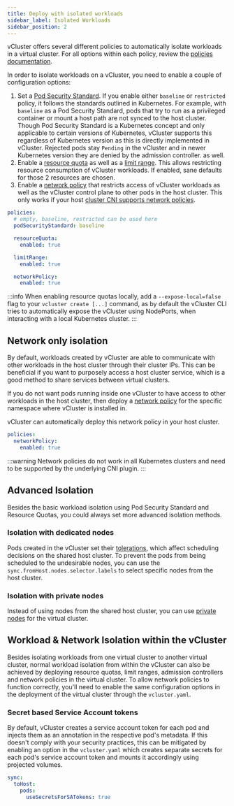 ```yaml
---
title: Deploy with isolated workloads
sidebar_label: Isolated Workloads
sidebar_position: 2
---
```


vCluster offers several different policies to automatically isolate workloads in a virtual
cluster. For all options within each policy, review the [policies documentation](../../../../configure/vcluster-yaml/policies/).

In order to isolate workloads on a vCluster, you need to enable a couple of configuration options: 

1. Set a [Pod Security Standard](https://kubernetes.io/docs/concepts/security/pod-security-standards/). If you enable either `baseline` or `restricted` policy, it follows the standards outlined in Kubernetes. 
For example, with `baseline` as a Pod Security Standard,
pods that try to run as a privileged
container or mount a host path are not synced to the host cluster. Though Pod Security Standard is a Kubernetes concept and only applicable
to certain versions of Kubernetes, vCluster supports this regardless of Kubernetes version as this is directly implemented in vCluster. Rejected 
pods stay `Pending` in the vCluster and in newer Kubernetes version they are denied by the admission controller.
as well.
2. Enable a [resource quota](https://kubernetes.io/docs/concepts/policy/resource-quotas/)
as well as a [limit range](https://kubernetes.io/docs/concepts/policy/limit-range/). This allows restricting resource consumption of
vCluster workloads. If enabled, sane defaults for those 2 resources are chosen.
3. Enable a [network policy](https://kubernetes.io/docs/concepts/services-networking/network-policies/)
that restricts access of vCluster workloads as well as the
vCluster control plane to other pods in the host cluster. This only works if your host
[cluster CNI supports network policies](https://kubernetes.io/docs/concepts/services-networking/network-policies/#prerequisites).


```yaml title="Example of Workload Isolation YAML"
policies:
  # empty, baseline, restricted can be used here
  podSecurityStandard: baseline

  resourceQuota:
    enabled: true

  limitRange:
    enabled: true

  networkPolicy:
    enabled: true
```

:::info
When enabling resource quotas locally, add a `--expose-local=false`
flag to your `vcluster create [...]` command, as by default the vCluster CLI
tries to automatically expose the vCluster using NodePorts, when interacting
with a local Kubernetes cluster.
:::

## Network only isolation

By default, workloads created by vCluster are able to communicate with other workloads in
the host cluster through their cluster IPs. This can be beneficial if
you want to purposely access a host cluster service, which is a good method to
share services between virtual clusters. 

If you do not want pods running inside one vCluster to have access to other workloads
in the host cluster, then deploy a [network policy](https://kubernetes.io/docs/concepts/services-networking/network-policies/)
for the specific namespace where vCluster is installed in.

vCluster can automatically deploy this network policy in your host cluster.

```yaml title="Example of enabling network policy"
policies:
  networkPolicy:
    enabled: true
```

:::warning
Network policies do not work in all Kubernetes clusters and need to be supported
by the underlying CNI plugin.
:::

## Advanced Isolation

Besides the basic workload isolation using Pod Security Standard and Resource Quotas, you could always set more advanced
isolation methods.

### Isolation with dedicated nodes

Pods created in the vCluster set their
[tolerations](https://kubernetes.io/docs/concepts/scheduling-eviction/taint-and-toleration/),
which affect scheduling decisions on the shared host cluster. To prevent the pods from being scheduled
to the undesirable nodes, you can use the `sync.fromHost.nodes.selector.labels` to select specific nodes from the host cluster.
 
 ### Isolation with private nodes

Instead of using nodes from the shared host cluster, you can use [private nodes](../../../worker-nodes/private-nodes) for the virtual cluster. 

## Workload & Network Isolation within the vCluster

Besides isolating workloads from one virtual cluster to another virtual cluster, normal workload isolation
from within the vCluster can also be achieved by deploying resource quotas, limit ranges, admission controllers
and network policies in the virtual cluster. To allow network policies to function correctly,
you'll need to enable the same configuration options in the deployment of the virtual cluster through the `vcluster.yaml`.

### Secret based Service Account tokens

By default, vCluster creates a service account token for each pod and injects
them as an annotation in the respective pod's metadata. If this doesn't comply
with your security practices, this can be mitigated by enabling an option
in the `vcluster.yaml` which creates separate secrets for each pod's
service account token and mounts it accordingly using projected volumes. 

```yaml 
sync:
  toHost:
    pods:
      useSecretsForSATokens: true
```